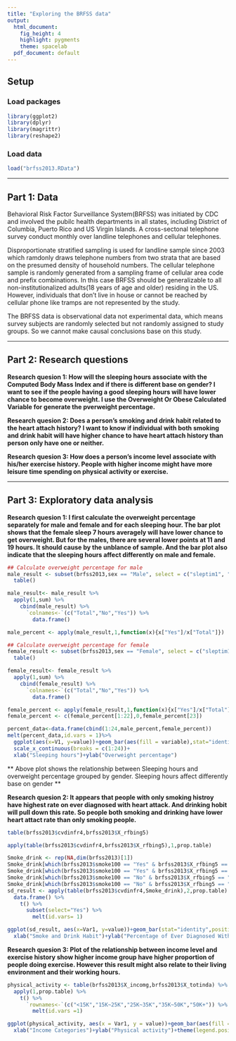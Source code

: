 ```yaml
---
title: "Exploring the BRFSS data"
output:
  html_document:
    fig_height: 4
    highlight: pygments
    theme: spacelab
  pdf_document: default
---
```


## Setup

### Load packages

```r
library(ggplot2)
library(dplyr)
library(magrittr)
library(reshape2)
```

### Load data

```r
load("brfss2013.RData")
```



* * *

## Part 1: Data
Behavioral Risk Factor Surveillance System(BRFSS) was initiated by CDC and involved the pubilc health departments in all states, including District of Columbia, Puerto Rico and US Virgin Islands. A cross-sectonal telephone survey conduct monthly over landline telephones and cellular telephones.

Disproportionate stratified sampling is used for landline sample since 2003 which ramdonly draws telephone numbers from two strata that are based on the presumed density of household numbers. The cellular telephone sample is randomly generated from a sampling frame of cellular area code and prefix combinations. In this case BRFSS should be generalizable to all non-institutionalized adults(18 years of age and older) residing in the US. However, individuals that don't live in house or cannot be reached by cellular phone like tramps are not represented by the study.

The BRFSS data is observational data not experimental data, which means survey subjects are randomly selected but not randomly assigned to study groups. So we cannot make causal conclusions base on this study.


* * *

## Part 2: Research questions

**Research quesion 1: How will the sleeping hours associate with the Computed Body Mass Index and if there is different base on gender? I want to see if the people having a good sleeping hours will have lower chance to become overweight. I use the Overweight Or Obese Calculated Variable for generate the pverweight percentage. **

**Research quesion 2: Does a person's smoking and drink habit related to the heart attach history? I want to know if individual with both smoking and drink habit will have higher chance to have heart attach history than person only have one or neither. **

**Research quesion 3: How does a person's income level associate with his/her exercise history. People with higher income might have more leisure time spending on physical activity or exercise. **


* * *

## Part 3: Exploratory data analysis

**Research quesion 1: I first calculate the overweight percentage separately for male and female and for each sleeping hour. The bar plot shows that the female sleep 7 hours averagely will have lower chance to get overweight. But for the males, there are several lower points at 11 and 19 hours. It should cause by the unblance of sample. And the bar plot also indicate that the sleeping hours affect differently on male and female. **

```r
## Calculate overweight percentage for male
male_result <- subset(brfss2013,sex == "Male", select = c("sleptim1", "X_rfbmi5")) %>%
  table()

male_result<- male_result %>%
  apply(1,sum) %>%
    cbind(male_result) %>%
      `colnames<-`(c("Total","No","Yes")) %>%
        data.frame()

male_percent <- apply(male_result,1,function(x){x["Yes"]/x["Total"]})

## Calculate overweight percentage for female
female_result <- subset(brfss2013,sex == "Female", select = c("sleptim1", "X_rfbmi5")) %>%
  table()

female_result<- female_result %>%
  apply(1,sum) %>%
    cbind(female_result) %>%
      `colnames<-`(c("Total","No","Yes")) %>%
        data.frame()

female_percent <- apply(female_result,1,function(x){x["Yes"]/x["Total"]})
female_percent <- c(female_percent[1:22],0,female_percent[23])

percent_data<-data.frame(cbind(1:24,male_percent,female_percent))
melt(percent_data,id.vars = 1)%>%
  ggplot(aes(x=V1, y=value))+geom_bar(aes(fill = variable),stat="identity",position="dodge")+
  scale_x_continuous(breaks = c(1:24))+
  xlab("Sleeping hours")+ylab("Overweight percentage")
```
** Above plot shows the relationship between Sleeping hours and overweight percentage grouped by gender. Sleeping hours affect differently base on gender **


**Research quesion 2: It appears that people with only smoking histroy have highest rate on ever diagnosed with heart attack. And drinking hobit will pull down this rate. So people both smoking and drinking have lower heart attact rate than only smoking people. **

```r
table(brfss2013$cvdinfr4,brfss2013$X_rfbing5)

apply(table(brfss2013$cvdinfr4,brfss2013$X_rfbing5),1,prop.table)

Smoke_drink <- rep(NA,dim(brfss2013)[1])
Smoke_drink[which(brfss2013$smoke100 == "Yes" & brfss2013$X_rfbing5 == "Yes")] <- "Smoke and Drink"
Smoke_drink[which(brfss2013$smoke100 == "Yes" & brfss2013$X_rfbing5 == "No")] <- "Only Smoke"
Smoke_drink[which(brfss2013$smoke100 == "No" & brfss2013$X_rfbing5 == "Yes")] <- "Only Drink"
Smoke_drink[which(brfss2013$smoke100 == "No" & brfss2013$X_rfbing5 == "No")] <- "Neither Smoke nor Drink"
sd_result <- apply(table(brfss2013$cvdinfr4,Smoke_drink),2,prop.table) %>%
  data.frame() %>%
    t() %>%
      subset(select="Yes") %>%
        melt(id.vars= 1) 

ggplot(sd_result, aes(x=Var1, y=value))+geom_bar(stat="identity",position="dodge")+
  xlab("Smoke and Drink Habit")+ylab("Percentage of Ever Diagnosed With Heart Attack")

```



**Research quesion 3: Plot of the relationship between income level and exercise history show higher income group have higher proportion of people doing exercise. However this result might also relate to their living environment and their working hours. **

```r
physical_activity <- table(brfss2013$X_incomg,brfss2013$X_totinda) %>%
  apply(1,prop.table) %>%
    t() %>%
      `rownames<-`(c("<15K","15K~25K","25K~35K","35K~50K","50K+")) %>%
        melt(id.vars =1)

ggplot(physical_activity, aes(x = Var1, y = value))+geom_bar(aes(fill = Var2),stat="identity",position= "stack")+
  xlab("Income Categories")+ylab("Physical activity")+theme(legend.position="top",legend.title = element_blank())
```

